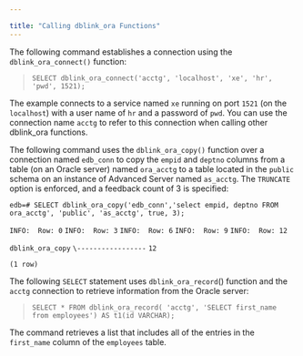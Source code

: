 ---

title: "Calling dblink_ora Functions"
---

<div id="calling_dblink_ora_functions" class="registered_link"></div>

The following command establishes a connection using the `dblink_ora_connect()` function:

> `SELECT dblink_ora_connect('acctg', 'localhost', 'xe', 'hr', 'pwd', 1521);`

The example connects to a service named `xe` running on port `1521` (on the `localhost`) with a user name of `hr` and a password of `pwd`. You can use the connection name `acctg` to refer to this connection when calling other dblink_ora functions.

The following command uses the `dblink_ora_copy()` function over a connection named `edb_conn` to copy the `empid` and `deptno` columns from a table (on an Oracle server) named `ora_acctg` to a table located in the `public` schema on an instance of Advanced Server named `as_acctg`. The `TRUNCATE` option is enforced, and a feedback count of 3 is specified:

`edb=# SELECT dblink_ora_copy('edb_conn','select empid, deptno FROM ora_acctg', 'public', 'as_acctg', true, 3);`

`INFO:  Row: 0`
`INFO:  Row: 3`
`INFO:  Row: 6`
`INFO:  Row: 9`
`INFO:  Row: 12`

 `dblink_ora_copy`
`\-----------------`
 `12`

`(1 row)`

The following `SELECT` statement uses `dblink_ora_record`() function and the `acctg` connection to retrieve information from the Oracle server:

> `SELECT * FROM dblink_ora_record( 'acctg', 'SELECT first_name from employees') AS t1(id VARCHAR);`

The command retrieves a list that includes all of the entries in the `first_name` column of the `employees` table.